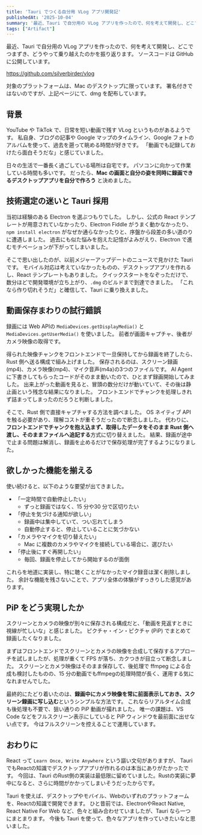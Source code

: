 ```yaml
---
title: 'Tauri でつくる自分用 VLog アプリ開発記'
publishedAt: '2025-10-04'
summary: '最近、Tauri で自分用の VLog アプリを作ったので、何を考えて開発し、どこでつまずき、どうやって乗り越えたのかを振り返ります。ソースコードは GitHub に公開しています。'
tags: ["Artifact"]
---
```


最近、Tauri で自分用の VLog アプリを作ったので、何を考えて開発し、どこでつまずき、どうやって乗り越えたのかを振り返ります。
ソースコードは GitHub に公開しています。

https://github.com/silverbirder/vlog

対象のプラットフォームは、Mac のデスクトップに限っています。
署名付きではないのですが、上記ページにて、dmg を配布しています。

## 背景

YouTube や TikTok で、日常を短い動画で残す VLog というものがあるようです。
私自身、ブログの記事や Google マップのタイムライン、Google フォトのアルバムを使って、過去を遡って眺める時間が好きです。
「動画でも記録しておけたら面白そうだな」と感じていました。

日々の生活で一番長く過ごしている場所は自宅です。
パソコンに向かって作業している時間も多いです。
だったら、**Mac の画面と自分の姿を同時に録画できるデスクトップアプリを自分で作ろう** と決めました。

## 技術選定の迷いと Tauri 採用

当初は経験のある Electron を選ぶつもりでした。
しかし、公式の React テンプレートが用意されていなかったり、Electron Fiddle がうまく動かなかったり、
`npm install electron` がなぜか通らなかったりと、序盤から段差の多い道のりに遭遇しました。
過去にも似た悩みを抱えた記憶がよみがえり、Electron で進むモチベーションが下がってしまいました。

そこで思い出したのが、以前メジャーアップデートのニュースで見かけた Tauri です。
モバイル対応は考えていなかったものの、デスクトップアプリを作れるし、React テンプレートもありました。
クイックスタートをなぞっただけで、数分ほどで開発環境が立ち上がり、`.dmg` のビルドまで到達できました。
「これなら作り切れそうだ」と確信して、Tauri に乗り換えました。

## 動画保存まわりの試行錯誤

録画には Web APIの `MediaDevices.getDisplayMedia()` と `MediaDevices.getUserMedia()` を使いました。
前者が画面キャプチャ、後者がカメラ映像の取得です。

得られた映像チャンクをフロントエンドで一旦保持してから録画を終了したら、Rust 側へ送る構成で組み上げました。
保存されるのは、スクリーン録画(mp4)、カメラ映像(mp4)、マイク音声(m4a)の3つのファイルです。
AI Agent に下書きしてもらったコードがそのまま動いたので、ひとまず録画開始してみました。
出来上がった動画を見ると、冒頭の数分だけが動いていて、その後は静止画という残念な結果になりました。
フロントエンドでチャンクを処理しきれず詰まってしまったのだろうと判断しました。

そこで、Rust 側で直接キャプチャする方法を調べました。
OS ネイティブ API を触る必要があり、理解コストが重そうだったので断念しました。
代わりに、**フロントエンドでチャンクを抱え込まず、取得したデータをそのまま Rust 側へ渡し、そのままファイルへ追記する**方式に切り替えました。
結果、録画が途中で止まる問題は解消し、録画を止めるだけで保存処理が完了するようになりました。

## 欲しかった機能を揃える

使い続けると、以下のような要望が出てきました。

- 「一定時間で自動停止したい」
  - ずっと録画ではなく、15 分や30 分で区切りたい
- 「停止を気づける通知が欲しい」
  - 録画中は集中していて、つい忘れてしまう
  - 自動停止すると、停止していることに気づかない
- 「カメラやマイクを切り替えたい」
  - Mac に複数のカメラやマイクを接続している場合に、選びたい
- 「停止後にすぐ再開したい」
  - 毎回、録画を停止してから開始するのが面倒

これらを地道に実装し、特に聴くことがなかったマイク録音は潔く削除しました。
余計な機能を残さないことで、アプリ全体の体験がすっきりした感覚があります。

## PiP をどう実現したか

スクリーンとカメラの映像が別々に保存される構成だと、「動画を見返すときに視線が忙しいな」と感じました。
ピクチャ・イン・ピクチャ (PiP) でまとめて録画したくなりました。

まずはフロントエンドでスクリーンとカメラの映像を合成して保存するアプローチを試しましたが、処理が重くて FPS が落ち、カクつきが目立って断念しました。
スクリーンとカメラ映像はそのまま保存して、後処理で ffmpeg による合成も検討したものの、15 分の動画でもffmpegの処理時間が長く、運用する気になれませんでした。

最終的にたどり着いたのは、**録画中にカメラ映像を常に前面表示しておき、スクリーン録画に写し込む**というシンプルな方法です。
これならリアルタイム合成も後処理も不要で、狙い通りの PiP 動画が撮れました。
唯一の課題は、VS Code などをフルスクリーン表示にしていると PiP ウィンドウを最前面に出せない点です。
今はフルスクリーンを控えることで運用しています。

## おわりに

React って `Learn Once, Write Anywhere` という謳い文句がありますが、
Tauri でもReactの知識でデスクトップアプリが作れるのは本当にありがたかったです。
今回は、Tauri のRust側の実装は最低限に留めていました。Rustの実装に夢中になると、さらに時間がかかってしまいそうだったからです。

Tauri を使えば、デスクトップやモバイル、Webのいずれのプラットフォームを、Reactの知識で開発できます。
ひと昔前では、ElectronやReact Native, React Native For Web など、色々と組み合わせていましたが、Tauri なら一つにまとまります。
今後も Tauri を使って、色々なアプリを作っていきたいなと思いました。
